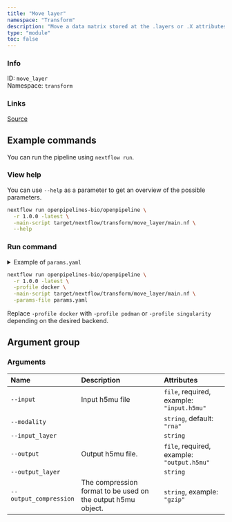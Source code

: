 ```yaml
---
title: "Move layer"
namespace: "Transform"
description: "Move a data matrix stored at the .layers or .X attributes in a MuData object to another layer."
type: "module"
toc: false
---
```


::: {.column-margin}

### Info

ID: `move_layer`  
Namespace: `transform`

### Links
[Source](https://github.com/openpipelines-bio/openpipeline/blob/1.0.0/src/transform/move_layer){.btn-action .btn-sm .btn-info .btn role="button"}

:::



## Example commands

You can run the pipeline using `nextflow run`.

### View help

You can use `--help` as a parameter to get an overview of the possible parameters.

```bash
nextflow run openpipelines-bio/openpipeline \
  -r 1.0.0 -latest \
  -main-script target/nextflow/transform/move_layer/main.nf \
  --help
```

### Run command

<details>
<summary>Example of `params.yaml`</summary>
```yaml
# Arguments
input: # please fill in - example: "input.h5mu"
modality: "rna"
# input_layer: "foo"
# output: "$id.$key.output.h5mu"
# output_layer: "foo"
# output_compression: "gzip"

# Nextflow input-output arguments
publish_dir: # please fill in - example: "output/"
# param_list: "my_params.yaml"
```
</details>

```bash
nextflow run openpipelines-bio/openpipeline \
  -r 1.0.0 -latest \
  -profile docker \
  -main-script target/nextflow/transform/move_layer/main.nf \
  -params-file params.yaml
```

:::{.callout-note}
Replace `-profile docker` with `-profile podman` or `-profile singularity` depending on the desired backend.
:::

## Argument group

### Arguments

|Name                   |Description                                                  |Attributes                                 |
|:----------------------|:------------------------------------------------------------|:------------------------------------------|
|`--input`              |Input h5mu file                                              |`file`, required, example: `"input.h5mu"`  |
|`--modality`           |                                                             |`string`, default: `"rna"`                 |
|`--input_layer`        |                                                             |`string`                                   |
|`--output`             |Output h5mu file.                                            |`file`, required, example: `"output.h5mu"` |
|`--output_layer`       |                                                             |`string`                                   |
|`--output_compression` |The compression format to be used on the output h5mu object. |`string`, example: `"gzip"`                |
